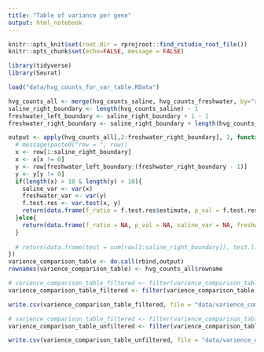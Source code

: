 ```yaml
---
title: "Table of variance per gene"
output: html_notebook
---
```


```r
knitr::opts_knit$set(root.dir = rprojroot::find_rstudio_root_file())
knitr::opts_chunk$set(echo=FALSE, message = FALSE)
```

```r
library(tidyverse)
library(Seurat)
```

```r
load("data/hvg_counts_for_var_table.RData")
```

```r
hvg_counts_all <- merge(hvg_counts_saline, hvg_counts_freshwater, by="rowname")
saline_right_boundary <- length(hvg_counts_saline) - 1
freshwater_left_boundary <- saline_right_boundary + 1 - 1
freshwater_right_boundary <- saline_right_boundary + length(hvg_counts_freshwater) - 1 - 1

output <- apply(hvg_counts_all[,2:freshwater_right_boundary], 1, function(row){
  # message(paste0("row = ", row))
  x <- row[1:saline_right_boundary]
  x <- x[x != 0]
  y <- row[freshwater_left_boundary:(freshwater_right_boundary - 1)]
  y <- y[y != 0]
  if(length(x) > 10 & length(y) > 10){
    saline_var <- var(x)
    freshwater_var <- var(y)
    f.test.res <- var.test(x, y)
    return(data.frame(f_ratio = f.test.res$estimate, p_val = f.test.res$p.value, saline_var = saline_var, freshwater_var = freshwater_var))
  }else{
    return(data.frame(f_ratio = NA, p_val = NA, saline_var = NA, freshwater_var = NA))
  }
  
  # return(data.frame(test = sum(row[1:saline_right_boundary]), test.l.1 = length(row[1:saline_right_boundary]), test.l.2 = length(row[freshwater_left_boundary:freshwater_right_boundary])))
})
varience_comparison_table <- do.call(rbind,output)
rownames(varience_comparison_table) <- hvg_counts_all$rowname
```




```r
# varience_comparison_table_filtered <- filter(varience_comparison_table, !(is.na(saline_var) | is.na(freshwater_var)) & !(saline_var == 0 | freshwater_var == 0))
varience_comparison_table_filtered <- filter(varience_comparison_table,  p_val < 0.05 & f_ratio > 0 & f_ratio != Inf & p_val != 0)

write.csv(varience_comparison_table_filtered, file = "data/varience_comparison_table_blood_cluster.csv")
```

```r
# varience_comparison_table_filtered <- filter(varience_comparison_table, !(is.na(saline_var) | is.na(freshwater_var)) & !(saline_var == 0 | freshwater_var == 0))
varience_comparison_table_unfiltered <- filter(varience_comparison_table,  f_ratio > 0 & f_ratio != Inf & p_val != 0)

write.csv(varience_comparison_table_unfiltered, file = "data/varience_comparison_table_blood_cluster_UNFILTERED.csv")
```